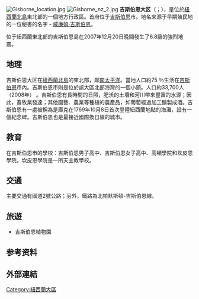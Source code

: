 {{noteTA
|G1=Country
}}
{{Infobox settlement
|name = 吉斯伯恩大区
|other_name = Gisborne District
|native_name = Te Tairāwhiti
|native_name_lang = mi
|type = [[紐西蘭一級行政區劃|大区]]
|image_map = Position of Gisborne Region.png
|subdivision_type = [[国家|国家]]
|subdivision_name = {{NZ}}
|seat = [[吉斯伯恩|吉斯伯恩]]
|leader_name = Rehette Stoltz
|leader_title = 大区长
|leader_name1 = Josh Wharehinga
|leader_title1 = 副大区长
|area_total_km2 = 8355
|population_as_of = {{NZ population data 2018|||y}}
|population_footnotes = 
|population_urban = {{NZ population data 2018|Gisborne|y}}
|population_total = {{NZ population data 2018|Gisborne district|y}}
|population_density_km2 = auto
|blank_name_sec1 = [[人类发展指数|HDI]] (2017)
|blank_info_sec1 = 0.872<ref name="GlobalDataLab">{{Cite web|url=https://hdi.globaldatalab.org/areadata/shdi/|title=Sub-national HDI - Area Database - Global Data Lab|website=hdi.globaldatalab.org|language=en|access-date=2018-09-13|archive-date=2018-09-23|archive-url=https://web.archive.org/web/20180923120638/https://hdi.globaldatalab.org/areadata/shdi/|dead-url=no}}</ref><br/>{{color|green|极高}} · [[新西兰各大区人类发展指数列表|16th]]
|area_code = 06
|website = [http://www.gdc.govt.nz/ GDC.govt.nz]
}}
[[Image:Gisborne_location.jpg|thumb]]
[[Image:Gisborne_nz_2.jpg|thumb]]
'''吉斯伯恩大区'''（{{lang-en|Gisborne Region}}；{{lang-mi|Tūranga-nui-a-Kiwa}}），是位於[[紐西蘭|紐西蘭]][[北島|北島]]東北部的一個地方行政區。首府位于[[吉斯伯恩|吉斯伯恩]]市。地名来源于早期殖民地的一位秘書的名字 - [[威廉姆·吉斯伯恩|威廉姆·吉斯伯恩]]。

位于紐西蘭東北部的吉斯伯恩島在2007年12月20日晚間發生了6.8級的強烈地震。

==地理==
吉斯伯恩大区在[[紐西蘭|紐西蘭]][[北島|北島]]的東北部，鄰[[南太平洋|南太平洋]]。當地人口約75 ％生活在[[吉斯伯恩|吉斯伯恩]]市內。吉斯伯恩市則是位於該大區北部海灣的一個小鎮。人口約33,700人（2008年） 。吉斯伯恩有長時間的日照，肥沃的土壤和河川帶來豐富的水源；因此，畜牧業發達；其他園藝、農業等種植的農產品，如葡萄經過加工釀製成酒。吉斯伯恩有一處被稱為是庫克在1769年10月8日首次登陸紐西蘭地點的海灘，設有一個紀念碑。吉斯伯恩也是最接近國際換日線的城市。

==教育==
在吉斯伯恩市的學校：吉斯伯恩男子高中、吉斯伯恩女子高中、高頓學院和坎皮恩學院。坎皮恩學院是一所天主教學校。

==交通==
主要交通有國道2號公路；另外，鐵路為北帕默斯頓-吉斯伯恩線。

==旅遊==
*吉斯伯恩植物園

==参考资料==
{{refs}}

== 外部連結 ==
{{Commonscat-inline|Gisborne Region}}

{{coord|display=title}}
{{新西兰行政区划}}
{{normdaten}}
{{DEFAULTSORT:gisborne}}
[[Category:紐西蘭大區|Category:紐西蘭大區]]